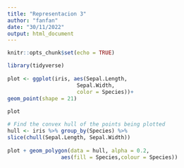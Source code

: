 ```yaml
---
title: "Representacion 3"
author: "fanfan"
date: "30/11/2022"
output: html_document
---
```


```r
knitr::opts_chunk$set(echo = TRUE)
```

```r
library(tidyverse)
 
plot <- ggplot(iris, aes(Sepal.Length,
                      Sepal.Width,
                      color = Species))+
geom_point(shape = 21)
 
plot
```
```r
# Find the convex hull of the points being plotted
hull <- iris %>% group_by(Species) %>%
slice(chull(Sepal.Length, Sepal.Width))
 
plot + geom_polygon(data = hull, alpha = 0.2,
                 aes(fill = Species,colour = Species))
```

